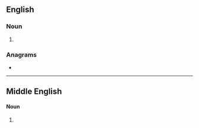 ==English==

===Noun===
{{en-noun}}

# {{obsolete spelling of|en|lady}}

===Anagrams===
* {{anagrams|en|a=adeil|Delia|Elida|Ideal|ailed|ideal}}

----

==Middle English==

====Noun====
{{head|enm|noun}}

# {{alt form|enm|lady}}